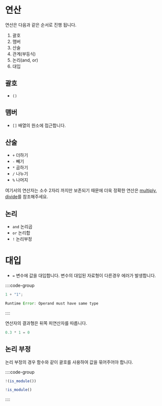# 연산

연산은 다음과 같은 순서로 진행 됩니다.

1. 괄호
2. 맴버
3. 산술
4. 관계(부등식)
5. 논리(and, or)
6. 대입

## 괄호

- `()`

## 맴버

- `[]` 배열의 원소에 접근합니다.

## 산술

- `+` 더하기
- `-` 빼기
- `*` 곱하기
- `/` 나누기
- `%` 나머지

여기서의 연산자는 소수 2자리 까지만 보존되기 때문에 더욱 정확한 연산은 [multiply](/built-in/multiply), [divide](/built-in/divide)를 참조해주세요.

## 논리

- `and` 논리곱
- `or` 논리합
- `!` 논리부정

# 대입

- `=` 변수에 값을 대입합니다.
  변수의 대입된 자료형이 다른경우 에러가 발생합니다.

::::code-group

```js [error.planet]
1 + "1";
```

```js [결과]
Runtime Error: Operand must have same type
```

::::

연산자의 결과형은 뒤쪽 피연산자를 따릅니다.

```js
0.3 * 1 = 0
```

## 논리 부정

논리 부정의 경우 함수와 같이 괄호를 사용하여 값을 묶어주어야 합니다.

::::code-group


```js [correct.planet]
!(is_module())
```

```js [error.planet]
!is_module()
```

::::
